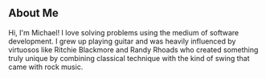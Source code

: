 ## About Me

Hi, I'm Michael! I love solving problems using the medium of software development. I grew up playing guitar
and was heavily influenced by virtuosos like Ritchie Blackmore and Randy Rhoads who created something truly unique
by combining classical technique with the kind of swing that came with rock music.
